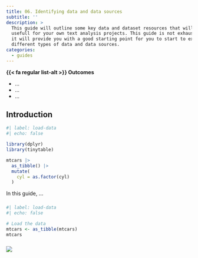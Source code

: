 ```yaml
---
title: 06. Identifying data and data sources
subtitle: ''
description: >
  This guide will outline some key data and dataset resources that will be
  usefull for your own text analysis projects. This guide is not exhaustive, but
  it will provide you with a good starting point for you to start to explore
  different types of data and data sources.
categories:
  - guides
---
```

::: {.callout}
**{{< fa regular list-alt >}} Outcomes**

- ...
- ...
- ...
:::

## Introduction

```r
#| label: load-data
#| echo: false

library(dplyr)
library(tinytable)

mtcars |> 
  as_tibble() |> 
  mutate(
    cyl = as.factor(cyl)
  )

```

In this guide, ... 

:::: {.panel-tabset}

### 


```r
#| label: load-data 
#| echo: false 

# Load the data
mtcars <- as_tibble(mtcars)
mtcars

```

### 



::::

![](~/Screenshots/CodeSnap_2024-07-05_at_08:32:14.png)



